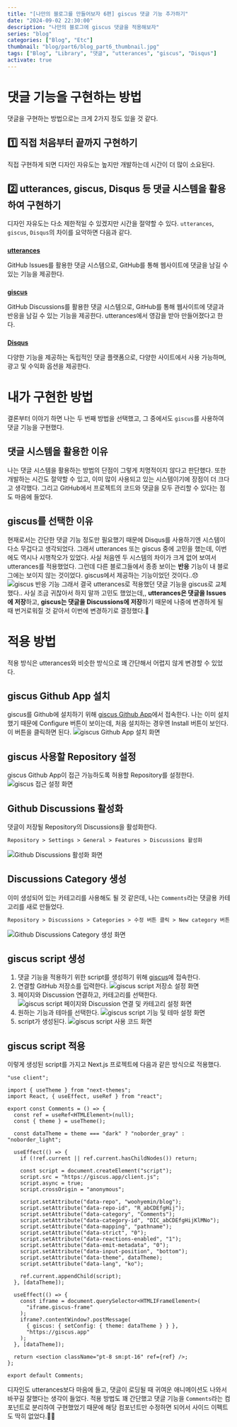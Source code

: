 ```yaml
---
title: "[나만의 블로그를 만들어보자 6편] giscus 댓글 기능 추가하기"
date: "2024-09-02 22:30:00"
description: "나만의 블로그에 giscus 댓글을 적용해보자"
series: "blog"
categories: ["Blog", "Etc"]
thumbnail: "blog/part6/blog_part6_thumbnail.jpg"
tags: ["Blog", "Library", "댓글", "utterances", "giscus", "Disqus"]
activate: true
---
```


# 댓글 기능을 구현하는 방법

댓글을 구현하는 방법으로는 크게 2가지 정도 있을 것 같다.

## 1️⃣ 직접 처음부터 끝까지 구현하기

직접 구현하게 되면 디자인 자유도는 높지만 개발하는데 시간이 더 많이 소요된다.

## 2️⃣ utterances, giscus, Disqus 등 댓글 시스템을 활용하여 구현하기

디자인 자유도는 다소 제한적일 수 있겠지만 시간을 절약할 수 있다. `utterances`, `giscus`, `Disqus`의 차이를 요약하면 다음과 같다.

###

**[utterances](https://utteranc.es/)**

GitHub Issues를 활용한 댓글 시스템으로, GitHub를 통해 웹사이트에 댓글을 남길 수 있는 기능을 제공한다.

###

**[giscus](https://giscus.app/ko)**

GitHub Discussions를 활용한 댓글 시스템으로, GitHub를 통해 웹사이트에 댓글과 반응을 남길 수 있는 기능을 제공한다. utterances에서 영감을 받아 만들어졌다고 한다.

###

**[Disqus](https://disqus.com/)**

다양한 기능을 제공하는 독립적인 댓글 플랫폼으로, 다양한 사이트에서 사용 가능하며, 광고 및 수익화 옵션을 제공한다.

# 내가 구현한 방법

결론부터 이야기 하면 나는 두 번째 방법을 선택했고, 그 중에서도 `giscus`를 사용하여 댓글 기능을 구현했다.

## 댓글 시스템을 활용한 이유

나는 댓글 시스템을 활용하는 방법의 단점이 그렇게 치명적이지 않다고 판단했다. 또한 개발하는 시간도 절약할 수 있고, 이미 많이 사용되고 있는 시스템이기에 장점이 더 크다고 생각했다. 그리고 GitHub에서 프로젝트의 코드와 댓글을 모두 관리할 수 있다는 점도 마음에 들었다.

## giscus를 선택한 이유

현재로서는 간단한 댓글 기능 정도만 필요했기 때문에 Disqus를 사용하기엔 시스템이 다소 무겁다고 생각되었다. 그래서 utterances 또는 giscus 중에 고민을 했는데, 이번에도 역시나 시행착오가 있었다. 사실 처음엔 두 시스템의 차이가 크게 없어 보여서 utterances를 적용했었다. 그런데 다른 블로그들에서 종종 보이는 **반응** 기능이 내 블로그에는 보이지 않는 것이었다. giscus에서 제공하는 기능이었던 것이다..😞
![giscus 반응 기능](/images/posts/blog/part6/giscus_reaction.png)
그래서 결국 utterances로 적용했던 댓글 기능을 giscus로 교체했다.. 사실 조금 귀찮아서 하지 말까 고민도 했었는데,, **utterances은 댓글을 Issues에 저장**하고, **giscus는 댓글을 Discussions에 저장**하기 때문에 나중에 변경하게 될 때 번거로워질 것 같아서 이번에 변경하기로 결정했다.🫠

# 적용 방법

적용 방식은 utterances와 비슷한 방식으로 꽤 간단해서 어렵지 않게 변경할 수 있었다.

## giscus Github App 설치

giscus를 Github에 설치하기 위해 [giscus Github App](https://github.com/apps/giscus)에서 접속한다. 나는 이미 설치했기 때문에 Configure 버튼이 보이는데, 처음 설치하는 경우엔 Install 버튼이 보인다. 이 버튼을 클릭하면 된다.
![giscus Github App 설치 화면](/images/posts/blog/part6/giscus_github_app_installation.png)

## giscus 사용할 Repository 설정

giscus Github App이 접근 가능하도록 허용할 Repository를 설정한다.
![giscus 접근 설정 화면](/images/posts/blog/part6/giscus_repository_access.png)

## Github Discussions 활성화

댓글이 저장될 Repository의 Discussions을 활성화한다.

```markdown
Repository > Settings > General > Features > Discussions 활성화
```

![Github Discussions 활성화 화면](/images/posts/blog/part6/discussions_check.png)

## Discussions Category 생성

이미 생성되어 있는 카테고리를 사용해도 될 것 같은데, 나는 `Comments`라는 댓글용 카테고리를 새로 만들었다.

```markdown
Repository > Discussions > Categories > 수정 버튼 클릭 > New category 버튼 클릭 > Create category
```

![Github Discussions Category 생성 화면](/images/posts/blog/part6/discussions_create_category.png)

## giscus script 생성

1. 댓글 기능을 적용하기 위한 script를 생성하기 위해 [giscus](https://giscus.app/ko)에 접속한다.
1. 연결할 GitHub 저장소를 입력한다.
   ![giscus script 저장소 설정 화면](/images/posts/blog/part6/giscus_script_setting_1.png)
1. 페이지와 Discussion 연결하고, 카테고리를 선택한다.
   ![giscus script 페이지와 Discussion 연결 및 카테고리 설정 화면](/images/posts/blog/part6/giscus_script_setting_2.png)
1. 원하는 기능과 테마를 선택한다.
   ![giscus script 기능 및 테마 설정 화면](/images/posts/blog/part6/giscus_script_setting_3.png)
1. script가 생성된다.
   ![giscus script 사용 코드 화면](/images/posts/blog/part6/giscus_script_setting_4.png)

## giscus script 적용

이렇게 생성된 script를 가지고 Next.js 프로젝트에 다음과 같은 방식으로 적용했다.

```typescript:Comments.tsx
"use client";

import { useTheme } from "next-themes";
import React, { useEffect, useRef } from "react";

export const Comments = () => {
  const ref = useRef<HTMLElement>(null);
  const { theme } = useTheme();

  const dataTheme = theme === "dark" ? "noborder_gray" : "noborder_light";

  useEffect(() => {
    if (!ref.current || ref.current.hasChildNodes()) return;

    const script = document.createElement("script");
    script.src = "https://giscus.app/client.js";
    script.async = true;
    script.crossOrigin = "anonymous";

    script.setAttribute("data-repo", "woohyemin/blog");
    script.setAttribute("data-repo-id", "R_abCDEfgHij");
    script.setAttribute("data-category", "Comments");
    script.setAttribute("data-category-id", "DIC_abCDEfgHijKlMNo");
    script.setAttribute("data-mapping", "pathname");
    script.setAttribute("data-strict", "0");
    script.setAttribute("data-reactions-enabled", "1");
    script.setAttribute("data-emit-metadata", "0");
    script.setAttribute("data-input-position", "bottom");
    script.setAttribute("data-theme", dataTheme);
    script.setAttribute("data-lang", "ko");

    ref.current.appendChild(script);
  }, [dataTheme]);

  useEffect(() => {
    const iframe = document.querySelector<HTMLIFrameElement>(
      "iframe.giscus-frame"
    );
    iframe?.contentWindow?.postMessage(
      { giscus: { setConfig: { theme: dataTheme } } },
      "https://giscus.app"
    );
  }, [dataTheme]);

  return <section className="pt-8 sm:pt-16" ref={ref} />;
};

export default Comments;
```

디자인도 utterances보다 마음에 들고, 댓글이 로딩될 때 귀여운 애니메이션도 나와서 바꾸길 잘했다는 생각이 들었다. 적용 방법도 꽤 간단했고 댓글 기능을 `Comments`라는 컴포넌트로 분리하여 구현했었기 때문에 해당 컴포넌트만 수정하면 되어서 사이드 이펙트도 딱히 없었다.👏🏻
